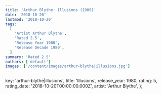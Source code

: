 ```yaml
---
title: 'Arthur Blythe: Illusions (1980)'
date: '2018-10-20'
lastmod: '2018-10-20'
tags:
  [
    'Artist Arthur Blythe',
    'Rated 2.5',
    'Release Year 1980',
    'Release Decade 1980',
  ]
summary: 'Rated 2.5'
authors: ['default']
images: ['/content/images/arthur-blythe|illusions.jpg']
---
```


  key: 'arthur-blythe|illusions',
  title: 'Illusions',
  release_year: 1980,
  rating: 5,
  rating_date: '2018-10-20T00:00:00.000Z',
  artist: 'Arthur Blythe',
};

<MusicRating data={data} />
